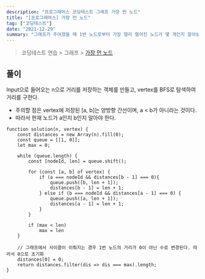 ```yaml
---
description: "프로그래머스 코딩테스트 그래프 가장 먼 노드"
title: "[프로그래머스] 가장 먼 노드"
tag: ["코딩테스트"]
date: "2021-12-29"
summary: "그래프가 주어졌을 때 1번 노드로부터 가장 멀리 떨어진 노드가 몇 개인지 알아보자."
---
```


> 코딩테스트 연습 > 그래프 > [가장 먼 노드](https://programmers.co.kr/learn/courses/30/lessons/49189)

## 풀이

Input으로 들어오는 n으로 거리를 저장하는 객체를 만들고, vertex를 BFS로 탐색하여 거리를 구한다.

- 주의할 점은 vertex에 저장된 [a, b]는 양방향 간선이며, a < b가 아니라는 것이다.
- 따라서 현재 노드가 a인지 b인지 알아야 한다.

```
function solution(n, vertex) {
    const distances = new Array(n).fill(0);
    const queue = [[1, 0]];
    let max = 0;

    while (queue.length) {
        const [nodeId, len] = queue.shift();

        for (const [a, b] of vertex) {
            if (a === nodeId && distances[b - 1] === 0){
                queue.push([b, len + 1]);
                distances[b - 1] = len + 1;
            } else if (b === nodeId && distances[a - 1] === 0) {
                queue.push([a, len + 1]);
                distances[a - 1] = len + 1;
            }
        }

        if (max < len)
            max = len
    }

    // 그래프에서 사이클이 이뤄지는 경우 1번 노드의 거리가 0이 아닌 수로 변경된다. 따라서 0으로 초기화
    distances[0] = 0;
    return distances.filter(dis => dis === max).length;
}
```
